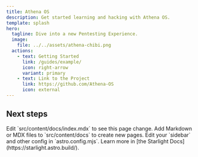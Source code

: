 ```yaml
---
title: Athena OS
description: Get started learning and hacking with Athena OS.
template: splash
hero:
  tagline: Dive into a new Pentesting Experience.
  image:
    file: ../../assets/athena-chibi.png
  actions:
    - text: Getting Started
      link: /guides/example/
      icon: right-arrow
      variant: primary
    - text: Link to the Project
      link: https://github.com/Athena-OS
      icon: external
---
```



## Next steps

<CardGrid stagger>
  <Card title="Update content" icon="pencil">
    Edit `src/content/docs/index.mdx` to see this page change.
  </Card>
  <Card title="Add new content" icon="add-document">
    Add Markdown or MDX files to `src/content/docs` to create new pages.
  </Card>
  <Card title="Configure your site" icon="setting">
    Edit your `sidebar` and other config in `astro.config.mjs`.
  </Card>
  <Card title="Read the docs" icon="open-book">
    Learn more in [the Starlight Docs](https://starlight.astro.build/).
  </Card>
</CardGrid>
